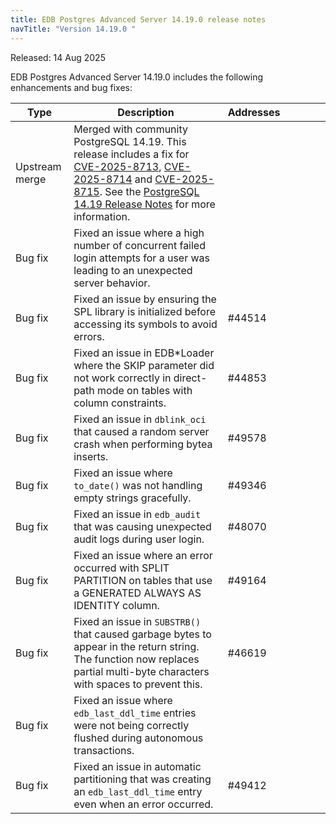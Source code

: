 ```yaml
---
title: EDB Postgres Advanced Server 14.19.0 release notes
navTitle: "Version 14.19.0 "
---
```


Released: 14 Aug 2025

EDB Postgres Advanced Server 14.19.0  includes the following enhancements and bug fixes:

| Type           | Description                                                                                                                                                                                                                                                                                                                                         | Addresses&nbsp;&nbsp;&nbsp;&nbsp;&nbsp;&nbsp;&nbsp;&nbsp;&nbsp;&nbsp;&nbsp;&nbsp;&nbsp;&nbsp;&nbsp; |
|----------------|-----------------------------------------------------------------------------------------------------------------------------------------------------------------------------------------------------------------------------------------------------------------------------------------------------------------------------------------------------|-----------------------------------------------------------------------------------------------------|
| Upstream merge | Merged with community PostgreSQL 14.19. This release includes a fix for [CVE-2025-8713](https://www.postgresql.org/support/security/CVE-2025-8713/), [CVE-2025-8714](https://www.postgresql.org/support/security/CVE-2025-8714/) and [CVE-2025-8715](https://www.postgresql.org/support/security/CVE-2025-8715/). See the [PostgreSQL 14.19 Release Notes](https://www.postgresql.org/docs/release/13.19/) for more information. |                                                                                                     |
| Bug&nbsp;fix   | Fixed an issue where a high number of concurrent failed login attempts for a user was leading to an unexpected server behavior.                                                                                                                                                                                                                     |                                                                                                     |
| Bug&nbsp;fix   | Fixed an issue by ensuring the SPL library is initialized before accessing its symbols to avoid errors.                                                                                                                                                                                                                                             | #44514                                                                                              |
| Bug&nbsp;fix   | Fixed an issue in EDB*Loader where the SKIP parameter did not work correctly in direct-path mode on tables with column constraints.                                                                                                                                                                                                                 | #44853                                                                                              |
| Bug&nbsp;fix   | Fixed an issue in `dblink_oci` that caused a random server crash when performing bytea inserts.                                                                                                                                                                                                                                                     | #49578                                                                                              |
| Bug&nbsp;fix   | Fixed an issue where `to_date()` was not handling empty strings gracefully.                                                                                                                                                                                                                                                                         | #49346                                                                                              |
| Bug&nbsp;fix   | Fixed an issue in `edb_audit` that was causing unexpected audit logs during user login.                                                                                                                                                                                                                                                             | #48070                                                                                              |
| Bug&nbsp;fix   | Fixed an issue where an error occurred with SPLIT PARTITION on tables that use a GENERATED ALWAYS AS IDENTITY column.                                                                                                                                                                                                                               | #49164                                                                                              |
| Bug&nbsp;fix   | Fixed an issue in `SUBSTRB()` that caused garbage bytes to appear in the return string. The function now replaces partial multi-byte characters with spaces to prevent this.                                                                                                                                                                        | #46619                                                                                              |
| Bug&nbsp;fix   | Fixed an issue where `edb_last_ddl_time` entries were not being correctly flushed during autonomous transactions.                                                                                                                                                                                                                                   |                                                                                                     |
| Bug&nbsp;fix   | Fixed an issue in automatic partitioning that was creating an `edb_last_ddl_time` entry even when an error occurred.                                                                                                                                                                                                                                | #49412                                                                                              |